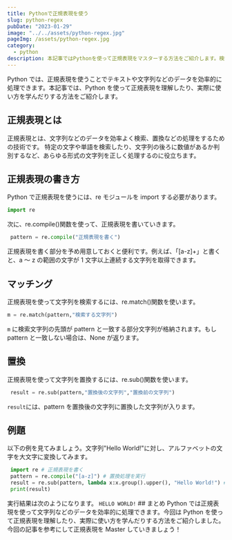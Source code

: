 ```yaml
---
title: Pythonで正規表現を使う
slug: python-regex
pubDate: "2023-01-29"
image: "../../assets/python-regex.jpg"
pageImg: /assets/python-regex.jpg
category:
  - python
description: 本記事ではPythonを使って正規表現をマスターする方法をご紹介します。検索や置換などの処理を効率的に行いましょう！
---
```


Python では、正規表現を使うことでテキストや文字列などのデータを効率的に処理できます。本記事では、Python を使って正規表現を理解したり、実際に使い方を学んだりする方法をご紹介します。

## 正規表現とは

正規表現とは、文字列などのデータを効率よく検索、置換などの処理をするための技術です。 特定の文字や単語を検索したり、文字列の後ろに数値があるか判別するなど、あらゆる形式の文字列を正しく処理するのに役立ちます。

## 正規表現の書き方

Python で正規表現を使うには、re モジュールを import する必要があります。

```python
import re
```

次に、re.compile()関数を使って、正規表現を書いていきます。

```python
 pattern = re.compile("正規表現を書く")
```

正規表現を書く部分を予め用意しておくと便利です。例えば、「\[a-z]+」と書くと、a ～ z の範囲の文字が 1 文字以上連続する文字列を取得できます。

## マッチング

正規表現を使って文字列を検索するには、re.match()関数を使います。

```python
m = re.match(pattern,"検索する文字列")
```

`m` に検索文字列の先頭が pattern と一致する部分文字列が格納されます。もし pattern と一致しない場合は、None が返ります。

## 置換

正規表現を使って文字列を置換するには、re.sub()関数を使います。

```python
 result = re.sub(pattern,"置換後の文字列","置換前の文字列")
```

`result`には、pattern を置換後の文字列に置換した文字列が入ります。

## 例題

以下の例を見てみましょう。文字列"Hello World!"に対し、アルファベットの文字を大文字に変換してみます。

```python
 import re # 正規表現を書く
 pattern = re.compile("[a-z]") # 置換処理を実行
 result = re.sub(pattern, lambda x:x.group().upper(), "Hello World!") # 結果を表示
 print(result)
```

実行結果は次のようになります。 `HELLO WORLD!` ## まとめ Python では正規表現を使って文字列などのデータを効率的に処理できます。今回は Python を使って正規表現を理解したり、実際に使い方を学んだりする方法をご紹介しました。 今回の記事を参考にして正規表現を Master していきましょう！
